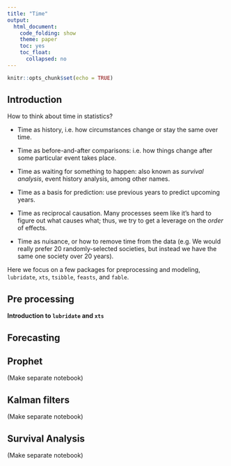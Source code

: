 ```yaml
---
title: "Time"
output: 
  html_document:
    code_folding: show
    theme: paper
    toc: yes
    toc_float: 
      collapsed: no
---
```


```r
knitr::opts_chunk$set(echo = TRUE)
```

## Introduction

How to think about time in statistics?

- Time as history, i.e. how circumstances change or stay the same over time.

- Time as before-and-after comparisons: i.e. how things change after some particular event takes place.

- Time as waiting for something to happen: also known as *survival analysis*, event history analysis, among other names.

- Time as a basis for prediction: use previous years to predict upcoming years.

- Time as reciprocal causation. Many processes seem like it's hard to figure out what causes what; thus, we try to get a leverage on the *order* of effects.

- Time as nuisance, or how to remove time from the data (e.g. We would really prefer 20 randomly-selected societies, but instead we have the same one society over 20 years).

Here we focus on a few packages for preprocessing and modeling, `lubridate`, `xts`, `tsibble`, `feasts`, and `fable`.

## Pre processing

**Introduction to `lubridate` and `xts`**



## Forecasting


## Prophet

(Make separate notebook)

## Kalman filters

(Make separate notebook)

## Survival Analysis

(Make separate notebook)


